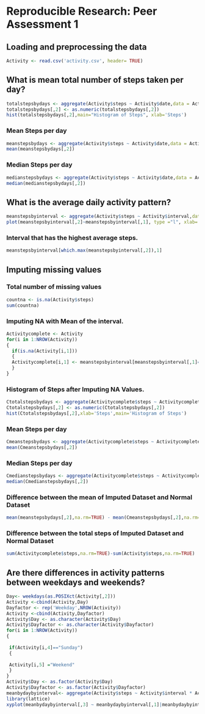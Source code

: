 # Reproducible Research: Peer Assessment 1


## Loading and preprocessing the data
```r
Activity <- read.csv('activity.csv', header= TRUE)  
```


## What is mean total number of steps taken per day?

```r
totalstepsbydays <- aggregate(Activity$steps ~ Activity$date,data = Activity, FUN= sum) 
totalstepsbydays[,2] <- as.numeric(totalstepsbydays[,2])
hist(totalstepsbydays[,2],main="Histogram of Steps", xlab='Steps')
```

### Mean Steps per day
```r
meanstepsbydays <- aggregate(Activity$steps ~ Activity$date,data = Activity, FUN= mean, is.na=TRUE)
mean(meanstepsbydays[,2])
```

### Median Steps per day
```r
medianstepsbydays <- aggregate(Activity$steps ~ Activity$date,data = Activity, FUN= median)
median(medianstepsbydays[,2])
```

## What is the average daily activity pattern?
```r
meanstepsbyinterval <- aggregate(Activity$steps ~ Activity$interval,data = Activity, FUN= mean, is.na=TRUE) 
plot(meanstepsbyinterval[,2]~meanstepsbyinterval[,1], type ="l", xlab='Interval',ylab='Steps')
```
### Interval that has the highest average steps.
```r
meanstepsbyinterval[which.max(meanstepsbyinterval[,2]),1]
```
## Imputing missing values

### Total number of missing values

```r
countna <- is.na(Activity$steps)
sum(countna)
```
### Imputing NA with Mean of the interval.
```r
Activitycomplete <- Activity
for(i in 1:NROW(Activity))
{
  if(is.na(Activity[i,1]))
  {
  Activitycomplete[i,1] <- meanstepsbyinterval[meanstepsbyinterval[,1]==Activity[i,3],2]
  }
}
```

### Histogram of Steps after Imputing NA Values.

```r
Ctotalstepsbydays <- aggregate(Activitycomplete$steps ~ Activitycomplete$date,data = Activitycomplete, FUN= sum) 
Ctotalstepsbydays[,2] <- as.numeric(Ctotalstepsbydays[,2])
hist(Ctotalstepsbydays[,2],xlab='Steps',main='Histogram of Steps')
```
### Mean Steps per day
```r
Cmeanstepsbydays <- aggregate(Activitycomplete$steps ~ Activitycomplete$date,data = Activitycomplete, FUN= mean) 
mean(Cmeanstepsbydays[,2])
```
### Median Steps per day
```r
Cmedianstepsbydays <- aggregate(Activitycomplete$steps ~ Activitycomplete$date,data = Activitycomplete, FUN= median)
median(Cmedianstepsbydays[,2])
```
### Difference between the mean of Imputed Dataset and Normal Dataset
```r
mean(meanstepsbydays[,2],na.rm=TRUE) - mean(Cmeanstepsbydays[,2],na.rm=TRUE)
```

### Difference between the total steps of Imputed Dataset and Normal Dataset
```r
sum(Activitycomplete$steps,na.rm=TRUE)-sum(Activity$steps,na.rm=TRUE)
```
## Are there differences in activity patterns between weekdays and weekends?
```r
Day<- weekdays(as.POSIXct(Activity[,2]))
Activity <-cbind(Activity,Day)
Dayfactor <- rep('Weekday',NROW(Activity))
Activity <-cbind(Activity,Dayfactor)
Activity$Day <- as.character(Activity$Day)
Activity$Dayfactor <- as.character(Activity$Dayfactor)
for(i in 1:NROW(Activity))
{
  
 if(Activity[i,4]=="Sunday")
 {
 
 Activity[i,5] ="Weekend"
 }
}
Activity$Day <- as.factor(Activity$Day)
Activity$Dayfactor <- as.factor(Activity$Dayfactor)
meanbydaybyinterval<- aggregate(Activity$steps ~ Activity$interval * Activity$Dayfactor , data =Activity, FUN=mean)
library(lattice)
xyplot(meanbydaybyinterval[,3] ~ meanbydaybyinterval[,1]|meanbydaybyinterval[,2], type ='l',xlab='Interval',ylab='Steps')
```

